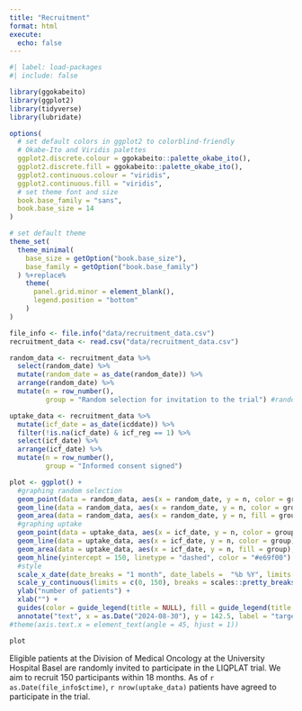 ```yaml
---
title: "Recruitment"
format: html
execute: 
  echo: false  
---
```


```r
#| label: load-packages
#| include: false

library(ggokabeito)
library(ggplot2)
library(tidyverse)
library(lubridate)

options(
  # set default colors in ggplot2 to colorblind-friendly
  # Okabe-Ito and Viridis palettes
  ggplot2.discrete.colour = ggokabeito::palette_okabe_ito(),
  ggplot2.discrete.fill = ggokabeito::palette_okabe_ito(),
  ggplot2.continuous.colour = "viridis",
  ggplot2.continuous.fill = "viridis",
  # set theme font and size
  book.base_family = "sans",
  book.base_size = 14
)

# set default theme
theme_set(
  theme_minimal(
    base_size = getOption("book.base_size"),
    base_family = getOption("book.base_family")
  ) %+replace%
    theme(
      panel.grid.minor = element_blank(),
      legend.position = "bottom"
    )
)
```

```r
file_info <- file.info("data/recruitment_data.csv")
recruitment_data <- read.csv("data/recruitment_data.csv")

random_data <- recruitment_data %>%
  select(random_date) %>%
  mutate(random_date = as_date(random_date)) %>%
  arrange(random_date) %>%
  mutate(n = row_number(),
         group = "Random selection for invitation to the trial") #random selection

uptake_data <- recruitment_data %>%
  mutate(icf_date = as_date(icddate)) %>%
  filter(!is.na(icf_date) & icf_reg == 1) %>%
  select(icf_date) %>%
  arrange(icf_date) %>%
  mutate(n = row_number(),
         group = "Informed consent signed")

plot <- ggplot() +
  #graphing random selection
  geom_point(data = random_data, aes(x = random_date, y = n, color = group)) +
  geom_line(data = random_data, aes(x = random_date, y = n, color = group)) +
  geom_area(data = random_data, aes(x = random_date, y = n, fill = group), alpha = 0.25) +
  #graphing uptake
  geom_point(data = uptake_data, aes(x = icf_date, y = n, color = group)) +
  geom_line(data = uptake_data, aes(x = icf_date, y = n, color = group)) +
  geom_area(data = uptake_data, aes(x = icf_date, y = n, fill = group), alpha = 0.5) +
  geom_hline(yintercept = 150, linetype = "dashed", color = "#e69f00") +
  #style
  scale_x_date(date_breaks = "1 month", date_labels =  "%b %Y", limits = c(as.Date("2024-04-29"), as.Date("2024-12-30"))) +
  scale_y_continuous(limits = c(0, 150), breaks = scales::pretty_breaks(n = 6)) +
  ylab("number of patients") +
  xlab("") +
  guides(color = guide_legend(title = NULL), fill = guide_legend(title = NULL)) + #remove legend title
  annotate("text", x = as.Date("2024-08-30"), y = 142.5, label = "target of consented patients", color = "#e69f00", size = 5, hjust = 0.5) #hjust 0 --> left aligned
#theme(axis.text.x = element_text(angle = 45, hjust = 1))

plot
```

Eligible patients at the Division of Medical Oncology at the University Hospital Basel are randomly invited to participate in the LIQPLAT trial. We aim to recruit 150 participants within 18 months. As of `r as.Date(file_info$ctime)`, `r nrow(uptake_data)` patients have agreed to participate in the trial.
